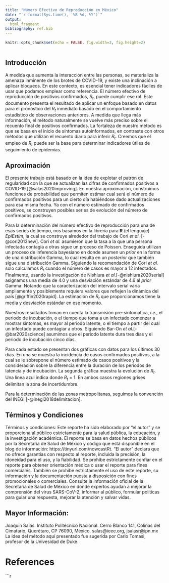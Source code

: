 ```yaml
---
title: "Número Efectivo de Reproducción en México"
date: "`r format(Sys.time(), '%B %d, %Y')`"
output:
  html_fragment
bibliography: ref.bib
---
```


```r

knitr::opts_chunk$set(echo = FALSE, fig.width=3, fig.height=2)

```

```r



```
## Introducción

A medida que aumenta la interacción entre las personas, se materializa la amenaza
inminente de los brotes de COVID-19, y existe una inclinación a aplicar bloqueos. En este contexto, es esencial tener indicadores fáciles de usar que podamos emplear como  referencia. El número efectivo de reproducción de positivos confirmados, *R<sub>t</sub>*, puede cumplir ese rol. Este documento presenta el resultado de aplicar un enfoque basado en datos para el pronóstico del *R<sub>t</sub>* inmediato basado en el comportamiento estadístico de observaciones anteriores. A medida que llega más información, el método naturalmente se vuelve más preciso sobre el recuento final de positivos confirmados. La fortaleza de nuestro método es que se basa en el inicio de síntomas autoinformados, en contraste con otros métodos que utilizan el recuento diario para inferir *R<sub>t</sub>*. Creemos que el empleo de *R<sub>t</sub>*  puede ser la base para determinar indicadores útiles de seguimiento de epidemias.












## Aproximación
El presente trabajo está basado en la  idea de  explotar el patrón de regularidad 
con la que se actualizan las cifras de confirmados positivos a COVID-19 [@salas2020improving]. En nuestra aproximación, construimos funciones de probabilidad que permiten estimar cual será el número de confirmados positivos para un cierto día habiéndose dado actualizaciones para esa misma fecha. Ya con el número estimado de confirmados positivos, se construyen posibles series de evolución del número de confirmados positivos. 

Para la determinación del número efectivo de reproducción para una de esas series de tiempo, nos basamos en  la librería para **R** (el lenguaje) *EpiEstim*, la cual se construye alrededor del trabajo de Cori *et al.* [-@cori2013new]. Cori *et al.* asumieron que la tasa a la que una persona infectada contagia a otras sigue un proceso de Poisson. Enseguida utilizan un proceso de inferencia bayesiano en donde asumen un *prior* en la forma de una distribución Gamma, lo cual resulta en un *posterior* que también sigue una distribución Gamma.   Siguiendo la recomendación de Cori *et al.* solo calculamos *R<sub>t</sub>* cuando el número de casos es mayor a 12 infectados.  Finalmente, usando la investigación de Nishiura *et al.*[-@nishiura2020serial] asignamos una media de 4.0 y una desviación estándar de 4.6 al *prior* Gamma. Notando que la caracterización del intervalo serial varía ampliamente y posiblemente requiera valores que reflejen la dinámica del país [@griffin2020rapid]. 
La estimación de *R<sub>t</sub>* que proporcionamos tiene la media y desviación estándar en ese momento.

Nuestros resultados  toman en cuenta la transmisión pre-sintomática, *i.e.*, el periodo de incubación, o el tiempo que toma a un infectado comenzar a mostrar síntomas, es mayor al periodo latente, o el tiempo a partir del cual un infectado puede contagiar a otros. Siguiendo Bar-On *et al.*[-@bar2020science] asumimos que el periodo latente dura tres días y el  periodo de incubación cinco días.  

Para cada estado se presentan dos gráficas con datos para los últimos 30 días. En una se muestra la incidencia de casos confirmados positivos, a la cual se le sobrepone el número estimado de casos positivos y la consideración sobre la diferencia entre la duración de los periodos de latencia y de incubación. La segunda gráfica muestra la evolución de *R<sub>t</sub>*. Una línea azul indica donde *R<sub>t</sub>* = 1. En ambos casos regiones grises delimitan la zona de incertidumbre.  


Para la determinación de las zonas metropolitanas, seguimos la convención del INEGI [-@inegi2018delimitacion].




## Términos y Condiciones 
Términos y condiciones: Este reporte ha sido elaborado por “el autor” y se proporciona al público estrictamente para la salud pública, la educación, y la investigación académica. El reporte se basa en datos hechos públicos por la Secretaría de Salud de México y código que está disponible en el blog de información: https://tinyurl.com/nowcastRt. “El autor” declara que no ofrece garantías con respecto al reporte, incluida la precisión, la idoneidad para el uso, y la fiabilidad. Se prohíbe estrictamente confiar en el reporte para obtener orientación médica o usar el reporte para fines comerciales. También se prohíbe estrictamente el uso de este reporte, su información y la documentación puesta a disposición con fines promocionales o comerciales. Consulte la información oficial de la Secretaría de Salud de México en donde expertos ayudan a mejorar la comprensión del virus SARS-CoV-2, informar al público, formular políticas para guiar una respuesta, mejorar la atención y salvar vidas.


## Mayor Información:
Joaquín Salas. Instituto Politécnico Nacional. Cerro Blanco 141, Colinas del Cimatario, Querétaro, CP 76090, México. salas@ieee.org, jsalasr@ipn.mx
La idea del método aquí presentado fue sugerida por Carlo Tomasi, profesor de la Univesidad de Duke. 


# References
```r

